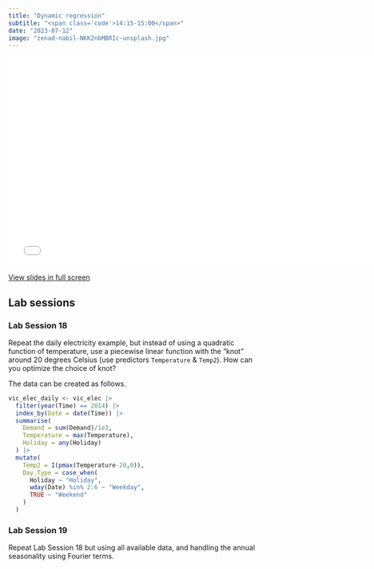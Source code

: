```yaml
---
title: "Dynamic regression"
subtitle: "<span class='code'>14:15-15:00</span>"
date: "2023-07-12"
image: "zenad-nabil-NKK2nbMBRIc-unsplash.jpg"
---
```


<!-- Materials will be distributed sooner to the event. -->

```{=html}
<embed src="../../materials/09_dynreg.pdf" type="application/pdf" width="750px" height="420px">
```

[View slides in full screen](../../materials/09_dynreg.pdf)

## Lab sessions

### Lab Session 18

Repeat the daily electricity example, but instead of using a quadratic function of temperature, use a piecewise linear function with the "knot" around 20 degrees Celsius (use predictors `Temperature` & `Temp2`). How can you optimize the choice of knot?

The data can be created as follows.

```r
vic_elec_daily <- vic_elec |>
  filter(year(Time) == 2014) |>
  index_by(Date = date(Time)) |>
  summarise(
    Demand = sum(Demand)/1e3,
    Temperature = max(Temperature),
    Holiday = any(Holiday)
  ) |>
  mutate(
    Temp2 = I(pmax(Temperature-20,0)),
    Day_Type = case_when(
      Holiday ~ "Holiday",
      wday(Date) %in% 2:6 ~ "Weekday",
      TRUE ~ "Weekend"
    )
  )
```

### Lab Session 19

Repeat Lab Session 18 but using all available data, and handling the annual seasonality using Fourier terms.
